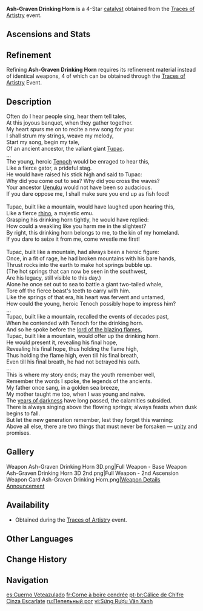 {{Weapon Infobox
|title          = Ash-Graven Drinking Horn
|id             = 14427
|image          = <gallery>
Weapon Ash-Graven Drinking Horn.png|Base
Weapon Ash-Graven Drinking Horn 2nd.png|2nd Ascension
</gallery>
|type           = Catalyst
|quality        = 4
|obtain         = Events
|event_name     = [[Traces of Artistry]]
|releaseDate    = 2024-08-28
|base_atk       = 42
|2nd_stat_type  = HP
|2nd_stat       = 9%
|passive        = Tupac's Grip
|effect         = When an attack hits an opponent, deal AoE DMG equal to (var1)% of [[Max HP]] at the target location. This effect can be triggered once every 15s.
|eff_rank1_var1 = 40
|eff_rank2_var1 = 50
|eff_rank3_var1 = 60
|eff_rank4_var1 = 70
|eff_rank5_var1 = 80
|eff_scale1     = Max HP
}}
{{Description|A ritual vessel passed down amongst the [[Meztli]]. They say that this was once a treasure much-valued, yet never used, by the hero "Giant" [[Tupac]].}}
'''Ash-Graven Drinking Horn''' is a 4-Star [[catalyst]] obtained from the [[Traces of Artistry]] event.

==Ascensions and Stats==
{{Weapon Ascensions and Stats
|ascendMat1 = Night-Wind's Mystic Consideration
|ascendMat2 = Night-Wind's Mystic Premonition
|ascendMat3 = Night-Wind's Mystic Augury
|ascendMat4 = Night-Wind's Mystic Revelation
|bossMat1   = Axis of the Secret Source
|bossMat2   = Sheath of the Secret Source
|bossMat3   = Heart of the Secret Source
|commonMat1 = Juvenile Fang
|commonMat2 = Seasoned Fang
|commonMat3 = Tyrant's Fang
}}

==Refinement==
Refining '''Ash-Graven Drinking Horn''' requires its refinement material {{Item|"The Sea's Silent Shade"}} instead of identical weapons, 4 of which can be obtained through the [[Traces of Artistry]] Event.

==Description==
Often do I hear people sing, hear them tell tales,<br><!--
-->At this joyous banquet, when they gather together.<br><!--
-->My heart spurs me on to recite a new song for you:<br><!--
-->I shall strum my strings, weave my melody,<br><!--
-->Start my song, begin my tale,<br><!--
-->Of an ancient ancestor, the valiant giant [[Tupac]].<br><!--
-->...<br><!--
-->The young, heroic [[Tenoch]] would be enraged to hear this,<br><!--
-->Like a fierce gator, a prideful stag.<br><!--
-->He would have raised his stick high and said to Tupac:<br><!--
-->Why did you come out to sea? Why did you cross the waves?<br><!--
-->Your ancestor [[Uenuku]] would not have been so audacious.<br><!--
-->If you dare oppose me, I shall make sure you end up as fish food!<br><br><!--
-->Tupac, built like a mountain, would have laughed upon hearing this,<br><!--
-->Like a fierce [[Long-Necked Rhino|rhino]], a majestic emu.<br><!--
-->Grasping his drinking horn tightly, he would have replied:<br><!--
-->How could a weakling like you harm me in the slightest?<br><!--
-->By right, this drinking horn belongs to me, to the kin of my homeland.<br><!--
-->If you dare to seize it from me, come wrestle me first!<br><br><!--
-->Tupac, built like a mountain, had always been a heroic figure:<br><!--
-->Once, in a fit of rage, he had broken mountains with his bare hands,<br><!--
-->Thrust rocks into the earth to make hot springs bubble up.<br><!--
-->(The hot springs that can now be seen in the southwest,<br><!--
-->Are his legacy, still visible to this day.)<br><!--
-->Alone he once set out to sea to battle a giant two-tailed whale,<br><!--
-->Tore off the fierce beast's teeth to carry with him.<br><!--
-->Like the springs of that era, his heart was fervent and untamed,<br><!--
-->How could the young, heroic Tenoch possibly hope to impress him?<br><!--
-->...<br><!--
-->Tupac, built like a mountain, recalled the events of decades past,<br><!--
-->When he contended with Tenoch for the drinking horn.<br><!--
-->And so he spoke before the [[Pyro Archon|lord of the blazing flames]],<br><!--
-->Tupac, built like a mountain, would offer up the drinking horn.<br><!--
-->He would present it, revealing his final hope,<br><!--
-->Revealing his final hope, thus holding the flame high,<br><!--
-->Thus holding the flame high, even till his final breath,<br><!--
-->Even till his final breath, he had not betrayed his oath.<br><!--
-->...<br><!--
-->This is where my story ends; may the youth remember well,<br><!--
-->Remember the words I spoke, the legends of the ancients.<br><!--
-->My father once sang, in a golden sea breeze,<br><!--
-->My mother taught me too, when I was young and naive.<br><!--
-->The [[Cataclysm|years of darkness]] have long passed, the calamities subsided.<br><!--
-->There is always singing above the flowing springs; always feasts when dusk begins to fall.<br><!--
-->But let the new generation remember, lest they forget this warning:<br><!--
-->Above all else, there are two things that must never be forsaken &mdash; [[Ancient Name|unity]] and promises.

==Gallery==
<gallery>
Weapon Ash-Graven Drinking Horn 3D.png|Full Weapon - Base
Weapon Ash-Graven Drinking Horn 3D 2nd.png|Full Weapon - 2nd Ascension
Weapon Card Ash-Graven Drinking Horn.png|[https://www.hoyolab.com/article/32371536 Weapon Details Announcement]
</gallery>

==Availability== 
* Obtained during the [[Traces of Artistry]] event.

==Other Languages==
{{Other Languages
|1_en      = Ash-Graven Drinking Horn
|1_zhs     = 苍纹角杯
|1_zhs_rm  = Cāngwén Jiǎobēi
|1_zht     = 蒼紋角杯
|1_zht_rm  = Cāngwén Jiǎobēi
|1_zh_tl   = 
|1_ja      = 蒼紋の角杯
|1_ja_rm   = Soumon no Kakuhai{{Assumed}}
|1_ja_tl   = 
|1_ko      = 푸른 문양 뿔잔
|1_ko_tl   = 
|1_es      = Cuerno Veteazulado
|1_es_tl   = Blue-Veined Horn
|1_fr      = Corne à boire cendrée
|1_fr_tl   = Ashen Drinking Horn
|1_ru      = Пепельный рог
|1_ru_tl   = Ashen Horn
|1_th      = Ash-Graven Drinking Horn
|1_th_rm   = 
|1_th_tl   = 
|1_vi      = Sừng Rượu Vân Xanh
|1_vi_tl   = 
|1_de      = Aschgraues Trinkhorn
|1_de_tl   = Ash-Gray Drinking Horn
|1_id      = Ash-Graven Drinking Horn
|1_id_tl   = 
|1_pt      = Cálice de Chifre Cinza Escarlate
|1_pt_tl   = 
|1_tr      = Kül Oymalı İçki Boynuzu
|1_tr_tl   = 
|1_it      = Corno cinereo
|1_it_tl   = 

|2_en      = Tupac's Grip
|2_zhs     = 图帕克之握
|2_zhs_rm  = Túpàkè zhī Wò
|2_zht     = 圖帕克之握
|2_zht_rm  = Túpàkè zhī Wò
|2_zh_tl   = Tupac's Grip
|2_ja      = トゥパック・グリップ
|2_ja_rm   = Tupakku - Gurippu
|2_ja_tl   = Tupac Grip
|2_ko      = 투팍의 손아귀
|2_ko_tl   = 
|2_es      = Empuñadura de Túpac
|2_es_tl   = Tupac's Grip
|2_fr      = Poignée de Tupac
|2_fr_tl   = Tupac's Grip
|2_ru      = Хватка Тупака
|2_ru_tl   = 
|2_th      = Tupac's Grip
|2_th_rm   = 
|2_th_tl   = 
|2_vi      = Nắm Đấm Của Tupac
|2_vi_tl   = 
|2_de      = Tupacs Griff
|2_de_tl   = Tupac's Grip
|2_id      = Tupac's Grip
|2_id_tl   = 
|2_pt      = Garra de Tupac
|2_pt_tl   = 
|2_tr      = Tupac'ın Tutuşu
|2_tr_tl   = 
|2_it      = Stretta di Tupac
|2_it_tl   = 
}}

==Change History==
{{Change History|5.0}}

==Navigation==
{{Weapon Navbox|Catalysts}}

[[es:Cuerno Veteazulado]]
[[fr:Corne à boire cendrée]]
[[pt-br:Cálice de Chifre Cinza Escarlate]]
[[ru:Пепельный рог]]
[[vi:Sừng Rượu Vân Xanh]]